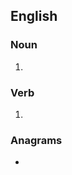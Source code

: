 {{also|Ricks}}
==English==

===Noun===
{{head|en|noun plural form}}

# {{plural of|rick|lang=en}}

===Verb===
{{head|en|verb form}}

# {{en-third-person singular of|rick}}

===Anagrams===
* {{anagrams|en|a=cikrs|criks}}